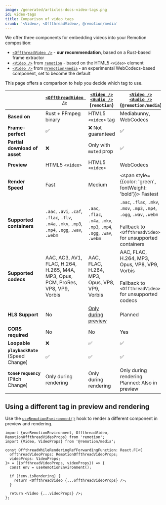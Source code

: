 ```yaml
---
image: /generated/articles-docs-video-tags.png
id: video-tags
title: Comparison of video tags
crumb: '<Video>, <OffthreadVideo>, @remotion/media'
---
```


We offer three components for embedding videos into your Remotion composition:

- [`<OffthreadVideo />`](/docs/offthreadvideo) - **our recommendation**, based on a Rust-based frame extractor
- [`<Video />`](/docs/video) from [`remotion`](/docs/remotion) - based on the HTML5 `<video>` element
- [`<Video />`](/docs/media/video) from [`@remotion/media`](/docs/media) - an experimental WebCodecs-based component, set to become the default

This page offers a comparison to help you decide which tag to use.

|                                          | [`<OffthreadVideo />`](/docs/offthreadvideo)                                                     | [`<Video />`](/docs/video) <br/> [`<Audio />`](/docs/audio) <br/> (`remotion`) | [`<Video />`](/docs/media/video) <br/> [`<Audio />`](/docs/media/audio) (`@remotion/media`)                                                   |
| ---------------------------------------- | ------------------------------------------------------------------------------------------------ | ------------------------------------------------------------------------------ | --------------------------------------------------------------------------------------------------------------------------------------------- |
| **Based on**                             | Rust + FFmpeg binary                                                                             | HTML5 `<video>` tag                                                            | Mediabunny, WebCodecs                                                                                                                         |
| **Frame-perfect**                        | ✅                                                                                               | ❌ Not guaranteed                                                              | ✅                                                                                                                                            |
| **Partial download of asset**            | ❌                                                                                               | Only with `muted` prop                                                         | ✅                                                                                                                                            |
| **Preview**                              | HTML5 `<video>`                                                                                  | HTML5 `<video>`                                                                | WebCodecs                                                                                                                                     |
| **Render Speed**                         | Fast                                                                                             | Medium                                                                         | <span style={{color: 'green', fontWeight: 'bold'}}> Fastest </span>                                                                           |
| **Supported containers**                 | `.aac`, `.avi`, `.caf`, `.flac`, `.flv`, `.m4a`, `.mkv`, `.mp3`, `.mp4`, `.ogg`, `.wav`, `.webm` | `.aac`, `.flac`, `.m4a`, `.mkv`, `.mp3`, `.mp4`, `.ogg`, `.wav`, `.webm`       | `.aac`, `.flac`, `.mkv`, `.mov`, `.mp3`, `.mp4`, `.ogg`, `.wav`, `.webm` <br/><br/> Fallback to `<OffthreadVideo>` for unsupported containers |
| **Supported codecs**                     | AAC, AC3, AV1, FLAC, H.264, H.265, M4A, MP3, Opus, PCM, ProRes, VP8, VP9, Vorbis                 | AAC, FLAC, H.264, MP3, Opus, VP8, VP9, Vorbis                                  | AAC, FLAC, H.264, MP3, Opus, VP8, VP9, Vorbis <br/><br/> Fallback to `<OffthreadVideo>` for unsupported codecs                                |
| **HLS Support**                          | No                                                                                               | [Only during preview](/docs/miscellaneous/snippets/hls)                        | Planned                                                                                                                                       |
| **CORS required**                        | No                                                                                               | No                                                                             | Yes                                                                                                                                           |
| **Loopable**                             | ❌                                                                                               | ✅                                                                             | ✅                                                                                                                                            |
| **`playbackRate`** <br/> (Speed Change)  | ✅                                                                                               | ✅                                                                             | ✅                                                                                                                                            |
| **`toneFrequency`** <br/> (Pitch Change) | Only during rendering                                                                            | Only during rendering                                                          | Only during rendering <br/> Planned: Also in preview                                                                                          |

## Using a different tag in preview and rendering

Use the [`useRemotionEnvironment()`](/docs/use-remotion-environment) hook to render a different component in preview and rendering.

```tsx twoslash title="OffthreadVideo during preview, @remotion/media during rendering"
import {useRemotionEnvironment, OffthreadVideo, RemotionOffthreadVideoProps} from 'remotion';
import {Video, VideoProps} from '@remotion/media';

const OffthreadWhileRenderingRefForwardingFunction: React.FC<{
  offthreadVideoProps: RemotionOffthreadVideoProps;
  videoProps: VideoProps;
}> = ({offthreadVideoProps, videoProps}) => {
  const env = useRemotionEnvironment();

  if (!env.isRendering) {
    return <OffthreadVideo {...offthreadVideoProps} />;
  }

  return <Video {...videoProps} />;
};
```

